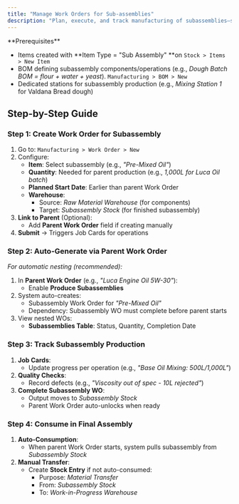 ```yaml
---
title: "Manage Work Orders for Sub-assemblies"
description: "Plan, execute, and track manufacturing of subassemblies—semi-finished components used in CGIC's final products—ensuring seamless integration with finished goods production workflows in the CGIC App."
---
```


<Info>
  **Prerequisites**

  - Items created with \*\*Item Type = "Sub Assembly" \*\*on `Stock > Items > New Item`
  - BOM defining subassembly components/operations (e.g., _Dough Batch BOM = flour \+ water \+ yeast_). `Manufacturing > BOM > New`
  - Dedicated stations for subassembly production (e.g., _Mixing Station 1_ for Valdana Bread dough)
</Info>

## **Step-by-Step Guide**

### **Step 1: Create Work Order for Subassembly**

1. Go to: `Manufacturing > Work Order > New`
2. Configure:
   - **Item**: Select subassembly (e.g., _"Pre-Mixed Oil"_)
   - **Quantity**: Needed for parent production (e.g., _1,000L for Luca Oil batch_)
   - **Planned Start Date**: Earlier than parent Work Order
   - **Warehouse**:
     - Source: _Raw Material Warehouse_ (for components)
     - Target: _Subassembly Stock_ (for finished subassembly)
3. **Link to Parent** (Optional):
   - Add **Parent Work Order** field if creating manually
4. **Submit** → Triggers Job Cards for operations

### **Step 2: Auto-Generate via Parent Work Order**

_For automatic nesting (recommended):_

1. In **Parent Work Order** (e.g., _"Luca Engine Oil 5W-30"_):
   - Enable **Produce Subassemblies**
2. System auto-creates:
   - Subassembly Work Order for _"Pre-Mixed Oil"_
   - Dependency: Subassembly WO must complete before parent starts
3. View nested WOs:
   - **Subassemblies Table**: Status, Quantity, Completion Date

### **Step 3: Track Subassembly Production**

1. **Job Cards**:
   - Update progress per operation (e.g., _"Base Oil Mixing: 500L/1,000L"_)
2. **Quality Checks**:
   - Record defects (e.g., _"Viscosity out of spec - 10L rejected"_)
3. **Complete Subassembly WO**:
   - Output moves to _Subassembly Stock_
   - Parent Work Order auto-unlocks when ready

### **Step 4: Consume in Final Assembly**

1. **Auto-Consumption**:
   - When parent Work Order starts, system pulls subassembly from _Subassembly Stock_
2. **Manual Transfer**:
   - Create **Stock Entry** if not auto-consumed:
     - Purpose: _Material Transfer_
     - From: _Subassembly Stock_
     - To: _Work-in-Progress Warehouse_
